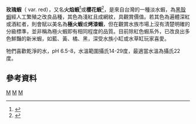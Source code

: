 {{Infraspeciesbox
| genus = Neocaridina
| species = denticulata
| subspecies = red
| authority = 
| image = Neocaridina-heteropoda-var-red.jpg
| image_caption = 玫瑰蝦
| synonyms = *''Neocaridina heteropoda''  var. ''red''
}}
'''玫瑰蝦'''（{{sn|Neocaridina denticulata|bn}} var. red），又名'''火焰蝦'''<ref>{{cite web |url=http://blog.yam.com/inochinuma/article/26434314 |title=卡萊迪亞: 新米蝦之謎 |publisher=yam天空部落 |language=zh-hant |date=2010-01-16 |accessdate=2013-01-08 |archivedate=2012-04-19 |archiveurl=https://web.archive.org/web/20120419014917/http://blog.yam.com/inochinuma/article/26434314 }}</ref>或'''櫻花蝦'''<ref>{{Cite web |url=http://hello.area.com.tw/is_sa.cgi?areacode=nt097&ID=sa-1080126194517 |title=第三者觀察報告-觀察對象--玫瑰蝦 |publisher=台灣您好 |accessdate=2013-01-08 |archivedate=2013-10-21 |archiveurl=https://web.archive.org/web/20131021214619/http://hello.area.com.tw/is_sa.cgi?areacode=nt097&ID=sa-1080126194517 }}</ref>，是來自台灣的一種淡水蝦，為[[黑殼蝦|黑殼蝦]]經人工繁殖之改良品種，其色為淺紅且成網紋，具觀賞價值。若其色為遍體深紅或酒紅者，則會賦以美名為'''極火蝦'''或'''烤漆蝦'''，但在觀賞水族市場上沒有清楚明確的分級標準，並非稱為極火蝦即有相同程度的品質。目前除紅色蝦系外，已改良出多色鮮豔的新米蝦，如藍、黃、橘、黑，深受水族小缸或水草缸玩家喜愛。

牠們喜歡乾淨的水，pH 6.5-8，水溫範圍攝氏14-29度，最適當水溫為攝氏22度。

== 參考資料 ==
{{reflist}}
{{Taxonbar}}
[[Category:新米蝦屬|M]]
[[Category:寵物|M]]
[[Category:水族飼養|M]]